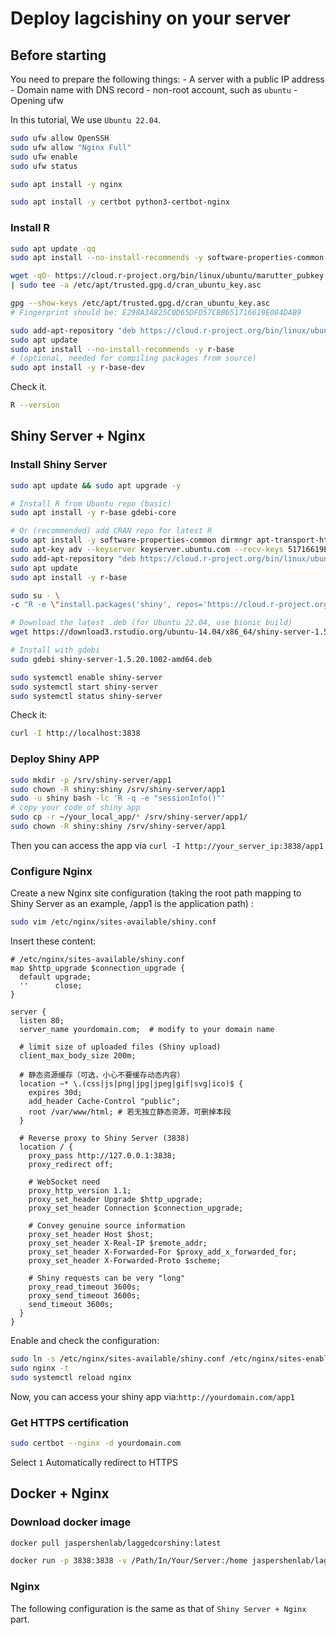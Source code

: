 # Deploy lagcishiny on your server

## Before starting

You need to prepare the following things: - A server with a public IP address - Domain name with DNS record - non-root account, such as `ubuntu` - Opening ufw

In this tutorial, We use `Ubuntu 22.04`.

``` bash
sudo ufw allow OpenSSH
sudo ufw allow "Nginx Full"
sudo ufw enable
sudo ufw status
```

``` bash
sudo apt install -y nginx

sudo apt install -y certbot python3-certbot-nginx
```

### Install R

``` bash
sudo apt update -qq
sudo apt install --no-install-recommends -y software-properties-common dirmngr
```

``` bash
wget -qO- https://cloud.r-project.org/bin/linux/ubuntu/marutter_pubkey.asc \
| sudo tee -a /etc/apt/trusted.gpg.d/cran_ubuntu_key.asc

gpg --show-keys /etc/apt/trusted.gpg.d/cran_ubuntu_key.asc
# Fingerprint should be: E298A3A825C0D65DFD57CBB651716619E084DAB9
```

``` bash
sudo add-apt-repository "deb https://cloud.r-project.org/bin/linux/ubuntu jammy-cran40/"
sudo apt update
sudo apt install --no-install-recommends -y r-base
# (optional, needed for compiling packages from source)
sudo apt install -y r-base-dev
```

Check it.

``` bash
R --version
```

## Shiny Server + Nginx

### Install Shiny Server

``` bash
sudo apt update && sudo apt upgrade -y
```

``` bash
# Install R from Ubuntu repo (basic)
sudo apt install -y r-base gdebi-core

# Or (recommended) add CRAN repo for latest R
sudo apt install -y software-properties-common dirmngr apt-transport-https
sudo apt-key adv --keyserver keyserver.ubuntu.com --recv-keys 51716619E084DAB9
sudo add-apt-repository "deb https://cloud.r-project.org/bin/linux/ubuntu jammy-cran40/"
sudo apt update
sudo apt install -y r-base
```

``` bash
sudo su - \
-c "R -e \"install.packages('shiny', repos='https://cloud.r-project.org/')\""
```

``` bash
# Download the latest .deb (for Ubuntu 22.04, use bionic build)
wget https://download3.rstudio.org/ubuntu-14.04/x86_64/shiny-server-1.5.20.1002-amd64.deb

# Install with gdebi
sudo gdebi shiny-server-1.5.20.1002-amd64.deb
```

``` bash
sudo systemctl enable shiny-server
sudo systemctl start shiny-server
sudo systemctl status shiny-server
```

Check it:

``` bash
curl -I http://localhost:3838
```

### Deploy Shiny APP

``` bash
sudo mkdir -p /srv/shiny-server/app1
sudo chown -R shiny:shiny /srv/shiny-server/app1
sudo -u shiny bash -lc 'R -q -e "sessionInfo()"'
# copy your code of shiny app
sudo cp -r ~/your_local_app/* /srv/shiny-server/app1/
sudo chown -R shiny:shiny /srv/shiny-server/app1
```

Then you can access the app via `curl -I http://your_server_ip:3838/app1`

### Configure Nginx

Create a new Nginx site configuration (taking the root path mapping to Shiny Server as an example, /app1 is the application path) :

``` bash
sudo vim /etc/nginx/sites-available/shiny.conf
```

Insert these content:

``` vim
# /etc/nginx/sites-available/shiny.conf
map $http_upgrade $connection_upgrade {
  default upgrade;
  ''      close;
}

server {
  listen 80;
  server_name yourdomain.com;  # modify to your domain name

  # limit size of uploaded files (Shiny upload)
  client_max_body_size 200m;

  # 静态资源缓存（可选，小心不要缓存动态内容）
  location ~* \.(css|js|png|jpg|jpeg|gif|svg|ico)$ {
    expires 30d;
    add_header Cache-Control "public";
    root /var/www/html; # 若无独立静态资源，可删掉本段
  }

  # Reverse proxy to Shiny Server (3838)
  location / {
    proxy_pass http://127.0.0.1:3838;
    proxy_redirect off;

    # WebSocket need
    proxy_http_version 1.1;
    proxy_set_header Upgrade $http_upgrade;
    proxy_set_header Connection $connection_upgrade;

    # Convey genuine source information
    proxy_set_header Host $host;
    proxy_set_header X-Real-IP $remote_addr;
    proxy_set_header X-Forwarded-For $proxy_add_x_forwarded_for;
    proxy_set_header X-Forwarded-Proto $scheme;

    # Shiny requests can be very "long"
    proxy_read_timeout 3600s;
    proxy_send_timeout 3600s;
    send_timeout 3600s;
  }
}
```

Enable and check the configuration:

``` bash
sudo ln -s /etc/nginx/sites-available/shiny.conf /etc/nginx/sites-enabled/
sudo nginx -t
sudo systemctl reload nginx
```

Now, you can access your shiny app via:`http://yourdomain.com/app1`

### Get HTTPS certification

``` bash
sudo certbot --nginx -d yourdomain.com
```

Select `1` Automatically redirect to HTTPS

## Docker + Nginx

### Download docker image

``` bash
docker pull jaspershenlab/laggedcorshiny:latest
```

``` bash
docker run -p 3838:3838 -v /Path/In/Your/Server:/home jaspershenlab/laggedcorshiny:latest
```

### Nginx

The following configuration is the same as that of `Shiny Server + Nginx` part.
